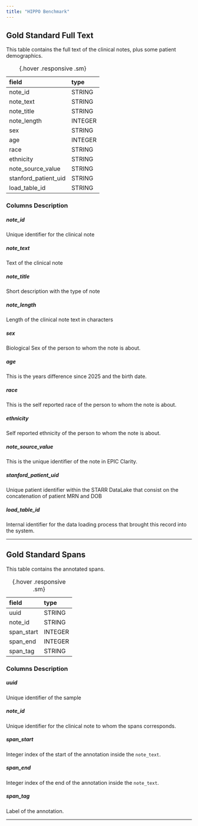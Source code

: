 ```yaml
---
title: "HIPPO Benchmark"
---
```


## Gold Standard Full Text {#full-text}

This table contains the full text of the clinical notes, plus some patient demographics. 

| field                                               | type    |
|:----------------------------------------------------|:--------|
| note_id                                             | STRING  |
| note_text                                           | STRING  |
| note_title                                          | STRING  |
| note_length                                         | INTEGER |
| sex                                                 | STRING  |
| age                                                 | INTEGER |
| race                                                | STRING  |
| ethnicity                                           | STRING  |
| note_source_value                                   | STRING  |
| stanford_patient_uid                                | STRING  |
| load_table_id                                       | STRING  |

:  {.hover .responsive .sm}


### Columns Description

##### note_id

Unique identifier for the clinical note

##### note_text

Text of the clinical note

##### note_title

Short description with the type of note

##### note_length

Length of the clinical note text in characters

##### sex

Biological Sex of the person to whom the note is about. 

##### age

This is the years difference since 2025 and the birth date. 

##### race

This is the self reported race of the person to whom the note is about. 

##### ethnicity

Self reported ethnicity of the person to whom the note is about. 


##### note_source_value

This is the unique identifier of the note in EPIC Clarity.

##### stanford_patient_uid

Unique patient identifier within the STARR DataLake that consist on the concatenation of patient MRN and DOB

##### load_table_id

Internal identifier for the data loading process that brought this record into the system.

---

## Gold Standard Spans {#spans}

This table contains the annotated spans.

| field                                               | type    |
|:----------------------------------------------------|:--------|
| uuid                                                | STRING  |
| note_id                                             | STRING  |
| span_start                                          | INTEGER |
| span_end                                            | INTEGER |
| span_tag                                            | STRING  |

:  {.hover .responsive .sm}

### Columns Description

##### uuid

Unique identifier of the sample

##### note_id

Unique identifier for the clinical note to whom the spans corresponds.

##### span_start

Integer index of the start of the annotation inside the `note_text`.

##### span_end

Integer index of the end of the annotation inside the `note_text`.

##### span_tag

Label of the annotation.


---


